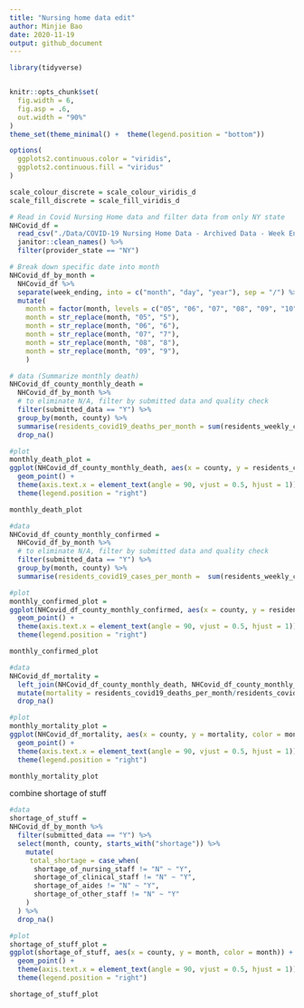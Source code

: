```yaml
---
title: "Nursing home data edit"
author: Minjie Bao
date: 2020-11-19
output: github_document
---
```


```r
library(tidyverse)


knitr::opts_chunk$set(
  fig.width = 6,
  fig.asp = .6,
  out.width = "90%"
)
theme_set(theme_minimal() +  theme(legend.position = "bottom"))

options(
  ggplots2.continuous.color = "viridis",
  ggplots2.continuous.fill = "viridus"
)

scale_colour_discrete = scale_colour_viridis_d
scale_fill_discrete = scale_fill_viridis_d
```

```r
# Read in Covid Nursing Home data and filter data from only NY state
NHCovid_df = 
  read_csv("./Data/COVID-19 Nursing Home Data - Archived Data - Week Ending 10_25_20.csv") %>% 
  janitor::clean_names() %>% 
  filter(provider_state == "NY")
```


```r
# Break down specific date into month
NHCovid_df_by_month = 
  NHCovid_df %>% 
  separate(week_ending, into = c("month", "day", "year"), sep = "/") %>% 
  mutate(
    month = factor(month, levels = c("05", "06", "07", "08", "09", "10")),
    month = str_replace(month, "05", "5"),
    month = str_replace(month, "06", "6"),
    month = str_replace(month, "07", "7"),
    month = str_replace(month, "08", "8"),
    month = str_replace(month, "09", "9"),
    )
```


```r
# data (Summarize monthly death)
NHCovid_df_county_monthly_death =
  NHCovid_df_by_month %>% 
  # to eliminate N/A, filter by submitted data and quality check
  filter(submitted_data == "Y") %>% 
  group_by(month, county) %>% 
  summarise(residents_covid19_deaths_per_month = sum(residents_weekly_covid_19_deaths)) %>% 
  drop_na()

#plot
monthly_death_plot =
ggplot(NHCovid_df_county_monthly_death, aes(x = county, y = residents_covid19_deaths_per_month, color = month)) +
  geom_point() +
  theme(axis.text.x = element_text(angle = 90, vjust = 0.5, hjust = 1)) +
  theme(legend.position = "right") 

monthly_death_plot
```


```r
#data
NHCovid_df_county_monthly_confirmed = 
  NHCovid_df_by_month %>% 
  # to eliminate N/A, filter by submitted data and quality check
  filter(submitted_data == "Y") %>% 
  group_by(month, county) %>% 
  summarise(residents_covid19_cases_per_month =  sum(residents_weekly_confirmed_covid_19)) %>% drop_na()

#plot
monthly_confirmed_plot =
ggplot(NHCovid_df_county_monthly_confirmed, aes(x = county, y = residents_covid19_cases_per_month, color = month)) +
  geom_point() +
  theme(axis.text.x = element_text(angle = 90, vjust = 0.5, hjust = 1)) +
  theme(legend.position = "right") 

monthly_confirmed_plot
```


```r
#data
NHCovid_df_mortality = 
  left_join(NHCovid_df_county_monthly_death, NHCovid_df_county_monthly_confirmed, by = c("county", "month")) %>% 
  mutate(mortality = residents_covid19_deaths_per_month/residents_covid19_cases_per_month) %>% 
  drop_na()

#plot
monthly_mortality_plot =
ggplot(NHCovid_df_mortality, aes(x = county, y = mortality, color = month)) +
  geom_point() +
  theme(axis.text.x = element_text(angle = 90, vjust = 0.5, hjust = 1)) +
  theme(legend.position = "right") 

monthly_mortality_plot

```


combine shortage of stuff
```r
#data
shortage_of_stuff =
NHCovid_df_by_month %>% 
  filter(submitted_data == "Y") %>% 
  select(month, county, starts_with("shortage")) %>% 
    mutate(
     total_shortage = case_when(
      shortage_of_nursing_staff != "N" ~ "Y",
      shortage_of_clinical_staff != "N" ~ "Y",
      shortage_of_aides != "N" ~ "Y",
      shortage_of_other_staff != "N" ~ "Y"
    )
  ) %>% 
  drop_na()

#plot
shortage_of_stuff_plot =
ggplot(shortage_of_stuff, aes(x = county, y = month, color = month)) +
  geom_point() +
  theme(axis.text.x = element_text(angle = 90, vjust = 0.5, hjust = 1)) +
  theme(legend.position = "right") 

shortage_of_stuff_plot
```

